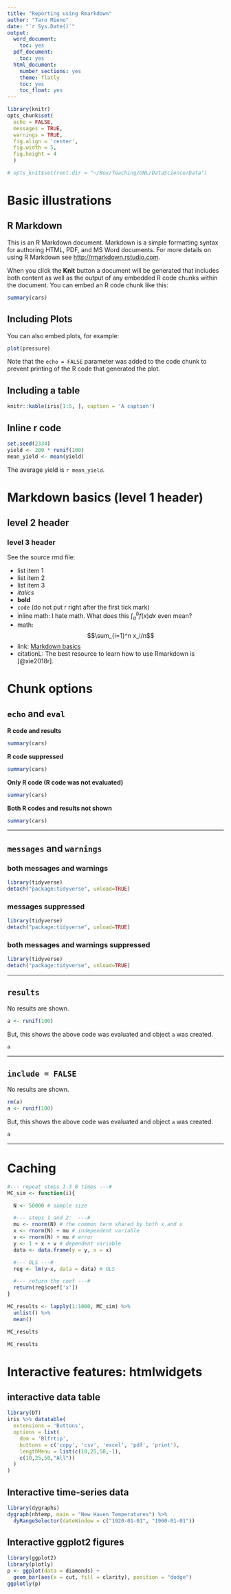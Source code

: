 ```yaml
---
title: "Reporting using Rmarkdown"
author: "Taro Mieno"
date: "`r Sys.Date()`"
output:
  word_document:
    toc: yes
  pdf_document:
    toc: yes
  html_document:
    number_sections: yes
    theme: flatly
    toc: yes
    toc_float: yes
---
```


```r
library(knitr)
opts_chunk$set(
  echo = FALSE,
  messages = TRUE,
  warnings = TRUE,
  fig.align = 'center',
  fig.width = 5,
  fig.height = 4
  ) 

# opts_knit$set(root.dir = "~/Box/Teaching/UNL/DataScience/Data")
```


# Basic illustrations

## R Markdown

This is an R Markdown document. Markdown is a simple formatting syntax for authoring HTML, PDF, and MS Word documents. For more details on using R Markdown see <http://rmarkdown.rstudio.com>.

When you click the **Knit** button a document will be generated that includes both content as well as the output of any embedded R code chunks within the document. You can embed an R code chunk like this:

```r
summary(cars)
```

## Including Plots

You can also embed plots, for example:

```r
plot(pressure)
```

Note that the `echo = FALSE` parameter was added to the code chunk to prevent printing of the R code that generated the plot.

## Including a table

```r
knitr::kable(iris[1:5, ], caption = 'A caption')	
```

## Inline r code

```r
set.seed(2334)
yield <- 200 * runif(100)
mean_yield <- mean(yield)
```

The average yield is `r mean_yield`. 

# Markdown basics (level 1 header)

## level 2 header

### level 3 header

See the source rmd file:

+ list item 1
+ list item 2
+ list item 3
+ *italics*
+ **bold**
+ `code` (do not put r right after the first tick mark)
+ inline math: I hate math. What does this $\int_a^b f(x)dx$ even mean?
+ math: $$\sum_{i=1}^n x_i/n$$
+ link: [Markdown basics](https://rmarkdown.rstudio.com/lesson-8.html)
+ citationL: The best resource to learn how to use Rmarkdown is [@xie2018r].

# Chunk options 

## `echo` and `eval`

**R code and results** 

```r
summary(cars)
```

**R code suppressed** 

```r
summary(cars)
```

**Only R code (R code was not evaluated)**

```r
summary(cars)
```

**Both R codes and results not shown**

```r
summary(cars)
```

---

## `messages` and `warnings`

### both messages and warnings

```r
library(tidyverse)
detach("package:tidyverse", unload=TRUE)
```

### messages suppressed

```r
library(tidyverse)
detach("package:tidyverse", unload=TRUE)
```

### both messages and warnings suppressed

```r
library(tidyverse)
detach("package:tidyverse", unload=TRUE)
```

---

## `results`

No results are shown.

```r
a <- runif(100)
```

But, this shows the above code was evaluated and object `a` was created.

```r
a
```

---

## `include = FALSE`

No results are shown.

```r
rm(a)
a <- runif(100)
```

But, this shows the above code was evaluated and object `a` was created.

```r
a
```

---

# Caching

```r
#--- repeat steps 1-3 B times ---#
MC_sim <- function(i){

  N <- 50000 # sample size

  #--- steps 1 and 2:  ---#
  mu <- rnorm(N) # the common term shared by both x and u
  x <- rnorm(N) + mu # independent variable
  v <- rnorm(N) + mu # error
  y <- 1 + x + v # dependent variable
  data <- data.frame(y = y, x = x)

  #--- OLS ---# 
  reg <- lm(y~x, data = data) # OLS

  #--- return the coef ---#
  return(reg$coef['x'])
}

MC_results <- lapply(1:1000, MC_sim) %>% 
  unlist() %>% 
  mean()

MC_results
```

```r
MC_results
```


# Interactive features: htmlwidgets

## interactive data table  

```r
library(DT)
iris %>% datatable(
  extensions = 'Buttons',
  options = list(
    dom = 'Blfrtip',
    buttons = c('copy', 'csv', 'excel', 'pdf', 'print'),
    lengthMenu = list(c(10,25,50,-1),
    c(10,25,50,"All"))
  )
)
```

## Interactive time-series data

```r
library(dygraphs)
dygraph(nhtemp, main = "New Haven Temperatures") %>% 
  dyRangeSelector(dateWindow = c("1920-01-01", "1960-01-01")) 
```

## Interactive ggplot2 figures

```r
library(ggplot2)
library(plotly)
p <- ggplot(data = diamonds) +
  geom_bar(aes(x = cut, fill = clarity), position = "dodge") 
ggplotly(p) 
```
